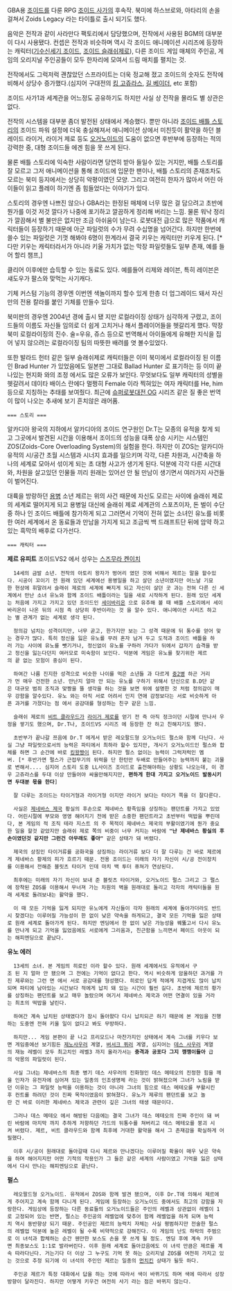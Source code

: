 GBA용 [[조이드]]를 다룬 RPG [[조이드 사가]]의 후속작. 북미에 하스브로와, 아타리의 손을 걸쳐서 Zoids Legacy 라는 타이틀로 출시 되기도 했다.

음악은 전작과 같이 사라만다 팩토리에서 담당했으며, 전작에서 사용된 BGM의 대부분이 다시 사용됐다. 컨셉은 전작과 비슷하며 역시 각 조이드 애니메이션 시리즈에 등장하는 캐릭터([[기수신세기 조이드]], [[조이드 슬래쉬제로]]), 다른 조이드 게임 매체의 주인공, 게임의 오리지널 주인공들이 모두 한자리에 모여서 드림 매치를 펼치는 것.

전작에서도 그럭저럭 괜찮았던 스프라이트는 더욱 정교해 졌고 조이드의 숫자도 전작에 비해서 상당수 증가했다.(심지어 구대전의 [[킹 고쥬라스]], [[길 베이더]], etc 포함)

조이드 사가1과 세계관을 어느정도 공유하기도 하지만 사실 상 전작을 몰라도 별 상관은 없다.

전작의 시스템을 대부분 좀더 발전된 상태에서 계승했다. 뿐만 아니라 [[조이드 배틀 스토리]]의 조이드 파워 설정에 더욱 충실해져서 애니메이션 상에서 미친듯이 활약을 하던 블레이드 라이거, 라이거 제로 등도 [[오거노이드]]의 도움이 없으면 후반부에 등장하는 적의 강력한 중, 대형 조이드들 에겐 힘을 못 쓰게 된다.

물론 배틀 스토리에 익숙한 사람이라면 당연히 받아 들일수 있는 거지만, 배틀 스토리를 잘 모르고 그저 애니메이션을 통해 조이드에 입문한 팬이나, 배틀 스토리의 존재조차도 모르는 북미 등지에서는 상당히 악평이였던 모양. 그리고 여전히 한자가 많아서 어린 아이들이 읽고 플레이 하기엔 좀 힘들었다는 이야기가 있다.

스토리의 경우엔 나쁘진 않으나 GBA라는 한정된 매체에 너무 많은 걸 담으려고 초반에 뭔가를 이것 저것 깔다가 나중에 포기하고 깔끔하게 정리해 버리는 느낌. 물론 워낙 정리가 깔끔해서 별 불만은 없지만 조금 아쉬움이 남는다. 로봇대전 급으로 많은 작품에서 캐릭터들이 등장하기 때문에 아군 파일럿의 수가 무려 수십명을 넘어간다. 하지만 한번에 쓸수 있는 파일럿은 기껏 해봐야 6명이 한계라서 결국 키우는 캐릭터만 키우게 된다. [* 다만 키우는 캐릭터라서가 아니라 키울 가치가 없는 막장 파일럿들도 일부 존재, 예를 들어 할리 챔프,]

클리어 이후에만 습득할 수 있는 동료도 있다. 예를들어 리제와 레이븐, 특히 레이븐은 섀도우가 팔스와 맞먹는 사기캐다.

기체 커스텀 기능의 경우엔 이번엔 색놀이까지 할수 있게 한층 더 업그레이드 돼서 자신만의 전용 칼라를 붙인 기체를 만들수 있다.

북미판의 경우엔 2004년 경에 출시 됐 지만 로컬라이징 상태가 심각하게 구렸고, 조이드들의 이름도 자신들 임의로 더 쉽게 고치거나 해서 플레이어들을 헷갈리게 했다. 막장 북미 로컬라이징의 진수. 술=우유, 쥬스 등으로 번역해서 아이들에게 유해한 지식을 집어 넣지 않으려는 로컬라이징 팀의 따뜻한 배려를 엿 볼수있었다. 

또한 발라드 헌터 같은 일부 슬래쉬제로 캐릭터들은 이미 북미에서 로컬라이징 된 이름인 Brad Hunter 가 있었음에도 일본판 그대로 Ballad Hunter 로 표기하는 등 이미 끝나있는 현지화 와의 조정 에서도 많은 오류가 보인다. 무엇보다도 일부 캐릭터의 성별을 헷갈려서 데이타 배이스 란에다 멀쩡히 Female 이라 찍혀있는 여자 캐릭터를 He, him 등으로 지칭하는 추태를 보여줬다. 최근에 [[슈퍼로봇대전 OG]] 시리즈 같은 질 좋은 번역이 많이 나오는 추새에 보기 흔치않은 래어품.

 === 스토리 === 

알카디아 왕국의 지하에서 알카디아의 조이드 연구원인 Dr.T는 모종의 유적을 찾게 되고 그곳에서 발견된 시간을 이용해서 조이드의 성능을 대폭 상승 시키는 시스템인 ZOS(Zoids-Core Overloading System)의 실험을 한다. 하지만 이 ZOS는 알카디아 유적의 시/공간 초월 시스템과 시너지 효과를 일으키며 각각, 다른 차원과, 시간축을 하나의 세계로 모아서 섞이게 되는 초 대형 사고가 생기게 된다. 덕분에 각각 다른 시간대와, 차원을 살고있던 인물들 끼리 원래는 있어선 안 될 만남이 생기면서 여러가지 사건들이 벌어진다. 

대륙을 방랑하던 [[용병]] 소년 제르는 위의 사건 때문에 자신도 모르는 사이에 슬래쉬 제로의 세계로 떨어지게 되고 용병일 대신에 슬래쉬 제로 세계관의 스포츠이자, 돈 벌이 수단중 하나 인 조이드 배틀에 참가하게 되고 그러면서 기억이 전혀 없는 소녀인 유노를 비롯한 여러 세계에서 온 동료들과 만남을 가지게 되고 조금씩 백 드래프트단 뒤에 암약 하고있는 흑막의 배후로 다가선다.

 === 캐릭터 === 

'''제르 유피트'''
조이드VS2 에서 성우는 [[스즈무라 켄이치]] 

   14세의 금발 소년. 전작의 아토리 왕자가 벙어리 였던 것에 비해서 제르는 말을 할수있다. 시공이 꼬이기 전 원래 있던 세계에선 용병일을 하고 살던 소년이였지만 어느날 기묘한 현상에 휘말려서 슬래쉬 제로의 세계에 빠지게 되고 자신이 살던 곳 과는 전혀 다른 신 세계에서 만난 소녀 유노와 함께 조이드 배틀이라는 일을 새로 시작하게 된다. 원래 있던 세계는 처음에 가지고 가지고 있던 조이드인 [[세이바리온]] 으로 유추해 볼 때 배틀 스토리에서 세이바리온이 나온 뒤의 시점 즉 상당히 후반이라는 것 을 알수 있다. 애니메이션 시리즈 하고는 별 관계가 없는 세계로 생각 된다.

   정의감 넘치는 성격이지만, 너무 곧고, 한가지만 보는 그 성격 때문에 뒤 통수를 얻어 맞는 경우가 많다. 특히 정신을 잃은 유노를 무려 혼자 남겨 두고 도적과 조이드 배틀을 하러 가는 사이에 유노를 뺏기거나, 정신없이 유노를 구하러 가다가 뒤에서 갑자기 습격을 받고 정신을 잃는다던지 여러모로 미숙함이 보인다. 덕분에 게임은 유노를 찾기위한 제르의 끝 없는 모험이 중심이 된다.

   하여간 나름 진지한 성격으로 비슷한 나이를 먹은 소년들 과 다르게 [[중2병]] 하곤 거리가 먼 매우 건전한 소년. 만난지 얼마 안 되는 유노를 구하기 위해서 단신으로 B.D단 같은 대규모 범죄 조직과 맞짱을 뜰 생각을 하는 것을 보면 위에 설명한 것 처럼 정의감이 매우 강함을 알수있다. 유노 와는 아직 서로 어려서 인지 연애 감정보다는 서로 비슷하게 아픈 과거를 가졌다는 점 에서 공감대를 형성하는 친구 같은 느낌.

   슬래쉬 제로의 [[비트 클라우드]]가 [[라이거 제로]]를 얻기 전 즉 아직 정크이던 시절에 만나서 우정을 쌓기도 했으며, Dr.T나, 조이드VS 시리즈 에 등장한 잔 하고 친해지기도 했다.

   초반부가 끝나갈 쯔음에 Dr.T 에게서 받은 레오팔드형 오거노이드 펄스와 함께 다닌다. 사실 그냥 파일럿으로서의 능력은 파티에서 최하라 할수 있지만, 개사기 오거노이드인 펄스와 합체를 하면 그 순간에 바로 [[킹왕짱]]이 된다. 하지만 펄스 없이는 능력이 그럭저럭인 멤버. [* 후반가면 펄스가 근접무기의 위력을 단 한턴만 두배로 만들어주는 능력까지 붙는 괴물로 변해서.... 심지어 스토리 도중 LL사이즈 조이드로 출전해야하는 상황도 나오는데, 이 경우 고쥬라스를 두대 이상 만들어야 싸울만해지지만, '''편하게 한대 가지고 오거노이드 발동시키면 두대분 몫을 한다''']

   잘 다루는 조이드는 타이거형과 라이거형 이지만 라이거 보다는 타이거 쪽을 더 잘다룬다.

   사실은 [[제네바스 제국]] 황실의 후손으로 제네바스 황족임을 상징하는 팬던트를 가지고 있었다. 어린시절에 부모와 영영 해어지기 전에 받은 소중한 팬던트라고 초반부터 떡밥을 뿌린데다, 본 게임의 적 조직 테라 지스트 의 주 목적이 제네바스 제국의 부활이였기에 뭔가 중요한 일을 할것 같았지만 슬래쉬 제로 쪽의 비중이 너무 커지는 바람에 '''"난 제네바스 황실의 후손이였던것 같지만 그런건 아무래도 좋아"''' 같은 상태가 돼 버렸다.

   제국의 상징인 타이거류를 공화국을 상징하는 라이거류 보다 더 잘 다루는 건 바로 제르에게 제네바스 황제의 피가 흐르기 때문. 전용 조이드는 미래의 자기 자신이 시/공 전이장치를 이용해서 전해준 블릿츠 타이거 인데 마치 백 투더 퓨쳐가 연상된다.

   최후에는 미래의 자기 자신이 보내 준 블릿츠 타이거와, 오거노이드 펄스 그리고 그 펄스에 장착된 ZOS를 이용해서 무너져 가는 차원의 벽을 원래대로 돌리고 각자의 캐릭터들을 원래 세계로 돌려보내는 활약을 했다. 

   이 때 모든 기억을 잃게 되지만 유노에게 자신들이 각자 원래의 세계에 돌아가더라도 반드시 찾겠다는 이루어질 가능성이 한 없이 낮은 약속을 하게되고, 결국 모든 기억을 잃은 상태로 원래 세계로 돌아가게 된다. 하지만 엔딩에서 한 없이 낮은 가능성을 꿰뚫고서 다시 유노를 만나게 되고 기억을 잃었음에도 서로에게 그리움과, 친근함을 느끼면서 페이드 아웃이 되는 해피엔딩으로 끝났다. 

'''유노 에러'''

   13세의 소녀. 본 게임의 히로인 이라 할수 있다. 원래 세계에서도 유적에서 구조 된 지 얼마 안 됐으며 그 전에는 기억이 없다고 한다. 역시 비슷하게 암울하던 과거를 가진 제루와는 그런 면 에서 서로 공감대를 형성했다. 히로인 답게 적에게 지겹게도 많이 납치되며 파티에 남아있는 시간보다 적에게 납치 돼 있는 시간이 훨씬 길다. 초반에 제르의 황가를 상징하는 팬던트를 보고 매우 놀랐으며 여기서 제네바스 제국과 어떤 연결이 있을 거라는 최초의 떡밥을 날린다.

   하여간 계속 납치된 상태였다가 잠시 돌아왔다 다시 납치되곤 하기 때문에 본 게임을 진행하는 도중엔 전혀 키울 일이 없다고 봐도 무방하다. 

   하지만... 게임 본편이 끝 나고 프리모드나 마찬가지인 상태에서 계속 그녀를 키우다 보면 게임중에선 보기힘든 [[제노사우러]] 계열, [[버서크 퓌러]] 계열, 심지어는 [[데스 사우러]] 계열의 재능 레벨이 모두 최고치인 레벨3 까지 올라가서는 '''충격과 공포다 그지 깽깽이들아''' 급의 악몽의 파일럿이 된다.

   사실 그녀는 제네바스의 최종 병기 데스 사우러의 진화형인 데스 메테오의 진정한 힘을 깨울 인자가 유전자에 심어져 있는 일종의 인조생명체 라는 것이 밝혀젔으며 그녀가 노림을 받던 이유는 그 파일럿 능력을 이용하는 것이 아니라 그녀의 힘으로 데스 메테오를 부활시킨후 컨트롤 하려던 것이 진짜 목적이였음이 밝혀졌다. 유노가 제루의 팬던트를 보고 놀란 건 바로 이러한 제네바스 제국과 관련이 깊은 그녀의 태생 때문이다.

   그러나 데스 메테오 에서 해방된 다음에는 결국 그녀가 데스 메테오의 진짜 주인이 돼 버린 바람에 마지막 까지 추하게 저항하던 가드의 뒤통수를 쳐버리고 데스 메테오를 붕괴 시켜 버렸다. 제르, 비트 클라우드와 함께 최후에 거대한 활약을 해서 그 존재감을 확실하게 어필했다.

   이후 시/공이 원래대로 돌아갈때 다시 제르와 만나겠다는 이루어질 확율이 매우 낮은 약속을 하며 해어지지만 어떤 기적의 작용인가 그 들은 같은 세계의 사람이였고 기억을 잃은 상태에서 다시 만나는 해피엔딩으로 끝난다.

'''펄스'''
   레오팔드형 오거노이드. 유적에서 ZOS와 함께 발견 됐으며, 이후 Dr.T에 의해서 제르에게 주어지고 계속 함께 다니게 된다. 게임에 등장하는 오거노이드 중에서도 최고의 강함을 자랑한다. 게임상에 등장하는 다른 동료들의 오거노이드들은 주인의 레벨과 상관없이 레벨이 1로 고정되어 있는 반면, 펄스는 주인공의 레벨업에 맞추어 함께 레벨업을 하게 되며 능력치 역시 동반향상 되기 때문. 주인공인 제르의 능력치 자체는 사실 평범하지만 전술한 펄스의 레벨업 덕분에 높은 레벨이 될 수록 비약적으로 강해진다. 이 게임의 난도 하락의 주범으로 이 녀석과 합체하는 순간 웬만한 보스도 손을 못 쓰게 될 정도. 엔딩 후에 계속 키우면 최종보스도 1:1로 발라버린다. 이후 원래 세계로 돌아갔음에도 이 녀석 만큼은 제르를 계속 따라다닌다. 거는기다 더 이상 그 누구도 기억 못 하는 오리지널 ZOS를 여전히 가지고 있는 것으로 추정 되기에 이 녀석의 주인인 제르는 일종의 [[먼치킨]] 상태가 될듯 하다.

   주인공 제르가 특정 대화에서 답을 하는 것에 따라서 색이 바뀌기도 하며 색에 따라서 성장방향이 달라진다. 하지만 어떻게 키우건 여전히 사기 라는 점은 바뀌지 않는다. 
